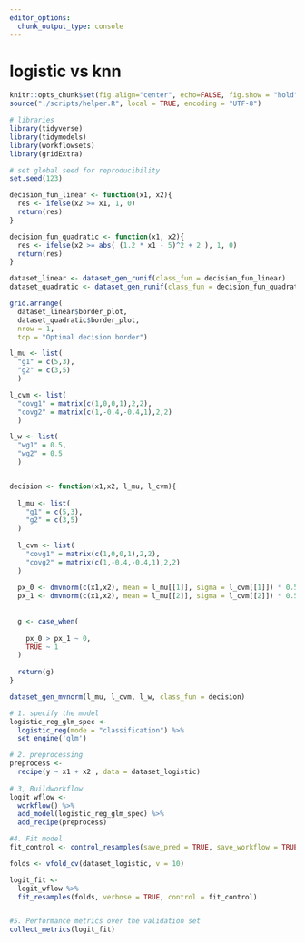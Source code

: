 ```yaml
---
editor_options:
  chunk_output_type: console
---
```


# logistic vs knn


```r

knitr::opts_chunk$set(fig.align="center", echo=FALSE, fig.show = "hold")
source("./scripts/helper.R", local = TRUE, encoding = "UTF-8")

```

```r
# libraries
library(tidyverse)
library(tidymodels)
library(workflowsets)
library(gridExtra)

# set global seed for reproducibility
set.seed(123)

```


```r

decision_fun_linear <- function(x1, x2){
  res <- ifelse(x2 >= x1, 1, 0)
  return(res)
}

decision_fun_quadratic <- function(x1, x2){
  res <- ifelse(x2 >= abs( (1.2 * x1 - 5)^2 + 2 ), 1, 0)
  return(res)
}

dataset_linear <- dataset_gen_runif(class_fun = decision_fun_linear)
dataset_quadratic <- dataset_gen_runif(class_fun = decision_fun_quadratic)

grid.arrange(
  dataset_linear$border_plot, 
  dataset_quadratic$border_plot, 
  nrow = 1,
  top = "Optimal decision border")

```


```r

l_mu <- list(
  "g1" = c(5,3), 
  "g2" = c(3,5)
  )

l_cvm <- list( 
  "covg1" = matrix(c(1,0,0,1),2,2),
  "covg2" = matrix(c(1,-0.4,-0.4,1),2,2)
  )

l_w <- list(
  "wg1" = 0.5, 
  "wg2" = 0.5
  )


decision <- function(x1,x2, l_mu, l_cvm){
  
  l_mu <- list(
    "g1" = c(5,3), 
    "g2" = c(3,5)
  )
  
  l_cvm <- list( 
    "covg1" = matrix(c(1,0,0,1),2,2),
    "covg2" = matrix(c(1,-0.4,-0.4,1),2,2)
  )
  
  px_0 <- dmvnorm(c(x1,x2), mean = l_mu[[1]], sigma = l_cvm[[1]]) * 0.5 
  px_1 <- dmvnorm(c(x1,x2), mean = l_mu[[2]], sigma = l_cvm[[2]]) * 0.5
  
  
  g <- case_when(
    
    px_0 > px_1 ~ 0,
    TRUE ~ 1
  )
  
  return(g)
}

dataset_gen_mvnorm(l_mu, l_cvm, l_w, class_fun = decision)


```




```r
# 1. specify the model
logistic_reg_glm_spec <-
  logistic_reg(mode = "classification") %>%
  set_engine('glm') 

# 2. preprocessing 
preprocess <- 
  recipe(y ~ x1 + x2 , data = dataset_logistic)
  
# 3, Buildworkflow
logit_wflow <- 
  workflow() %>% 
  add_model(logistic_reg_glm_spec) %>% 
  add_recipe(preprocess)

#4. Fit model
fit_control <- control_resamples(save_pred = TRUE, save_workflow = TRUE)

folds <- vfold_cv(dataset_logistic, v = 10)

logit_fit <- 
  logit_wflow %>% 
  fit_resamples(folds, verbose = TRUE, control = fit_control)


#5. Performance metrics over the validation set
collect_metrics(logit_fit)

```
 
